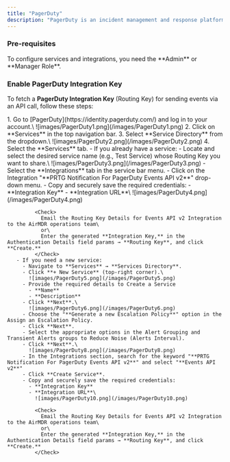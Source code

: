 ```yaml
---
title: "PagerDuty"
description: "PagerDuty is an incident management and response platform designed to help IT, DevOps, and security teams detect, respond to, and resolve issues in real time. It integrates with monitoring tools, alerting teams when something goes wrong, and helps automate incident workflows."
---
```


### Pre-requisites

<Check>
  To configure services and integrations, you need the **Admin** or **Manager Role**.
</Check>

### Enable PagerDuty Integration Key

To fetch a **PagerDuty Integration Key** (Routing Key) for sending events via an API call, follow these steps:

<Steps>
  <Step title="Access PagerDuty and Create a Service">
    1. Go to [PagerDuty](https://identity.pagerduty.com/) and log in to your account.\
       ![images/PagerDuty1.png](/images/PagerDuty1.png)
    2. Click on **Services** in the top navigation bar.
    3. Select **Service Directory** from the dropdown.\
       ![images/PagerDuty2.png](/images/PagerDuty2.png)
    4. Select the **Services** tab.
       - If you already have a service:
         - Locate and select the desired service name (e.g., Test Service) whose Routing Key you want to share.\
           ![images/PagerDuty3.png](/images/PagerDuty3.png)
         - Select the **Integrations** tab in the service bar menu.
         - Click on the Integration "**PRTG Notification For PagerDuty Events API v2**" drop-down menu.
         - Copy and securely save the required credentials:
           - **Integration Key**
           - **Integration URL**\
             ![images/PagerDuty4.png](/images/PagerDuty4.png)

             <Check>
               Email the Routing Key Details for Events API v2 Integration to the AirMDR operations team\
               or\
               Enter the generated **Integration Key,** in the Authentication Details field params → **Routing Key**, and click **Create.**
             </Check>
       - If you need a new service:
         - Navigate to **Services** → **Services Directory**.
         - Click **+ New Service** (top-right corner).\
           ![images/PagerDuty5.png](/images/PagerDuty5.png)
         - Provide the required details to Create a Service
           - **Name**
           - **Description**
         - Click **Next**.\
           ![images/PagerDuty6.png](/images/PagerDuty6.png)
         - Choose the "**Generate a new Escalation Policy**" option in the Assign an Escalation Policy.
         - Click **Next**.
         - Select the appropriate options in the Alert Grouping and Transient Alerts groups to Reduce Noise (Alerts Interval).
         - Click **Next**.\
           ![images/PagerDuty8.png](/images/PagerDuty8.png)
         - In the Integrations section, search for the keyword "**PRTG Notification For PagerDuty Events API v2**" and select "**Events API v2**"
         - Click **Create Service**.
         - Copy and securely save the required credentials:
           - **Integration Key**
           - **Integration URL**\
             ![images/PagerDuty10.png](/images/PagerDuty10.png)

             <Check>
               Email the Routing Key Details for Events API v2 Integration to the AirMDR operations team\
               or\
               Enter the generated **Integration Key,** in the Authentication Details field params → **Routing Key**, and click **Create.**
             </Check>
  </Step>
</Steps>
